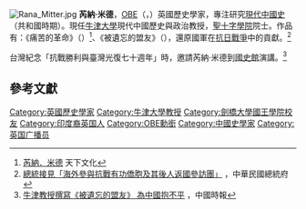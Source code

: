 [[File:Rana_Mitter.jpg|thumb]]
'''芮納·米德'''，[[英帝國官佐勳章|OBE]]（{{lang-en|Rana Mitter}}，{{bd|1969年|||catIdx=Mitter}}）英國歷史學家，專注研究[[現代中國史|現代中國史]]（共和國時期）。現任[[牛津大學|牛津大學]]現代中國歷史與政治教授，[[聖十字學院|聖十字學院]]院士。作品有：《痛苦的革命》（{{lang|en|''A Bitter Revolution''}}）<ref>[http://bookzone.cwgv.com.tw/author_158.html 芮納．米德] {{Wayback|url=http://bookzone.cwgv.com.tw/author_158.html |date=20150709090542 }}天下文化</ref>、《被遺忘的盟友》（{{lang|en|''Forgotten Ally：China’s World War II, 1937-1945''}}），還原國軍在[[抗日戰爭|抗日戰爭]]中的貢獻。<ref>[http://www.president.gov.tw/Default.aspx?tabid=131&itemid=35113&rmid=514 總統接見「海外參與抗戰有功僑胞及其後人返國參訪團」 ] {{Wayback|url=http://www.president.gov.tw/Default.aspx?tabid=131&itemid=35113&rmid=514 |date=20150924143344 }}，中華民國總統府</ref>

台灣紀念「抗戰勝利與臺灣光復七十週年」時，邀請芮納·米德到[[國史館|國史館]]演講。<ref>[http://www.chinatimes.com/newspapers/20140628000925-260102 牛津教授撰寫《被遺忘的盟友》 為中國抱不平] {{Wayback|url=http://www.chinatimes.com/newspapers/20140628000925-260102 |date=20150709065957 }}，中國時報</ref>

==參考文獻==
{{reflist}}
{{DEFAULTSORT:Mitter, Rana}}
[[Category:英國歷史學家|Category:英國歷史學家]]
[[Category:牛津大學教授|Category:牛津大學教授]]
[[Category:劍橋大學國王學院校友|Category:劍橋大學國王學院校友]]
[[Category:印度裔英国人|Category:印度裔英国人]]
[[Category:OBE勳銜|Category:OBE勳銜]]
[[Category:中國史學家|Category:中國史學家]]
[[Category:英国广播员|Category:英国广播员]]